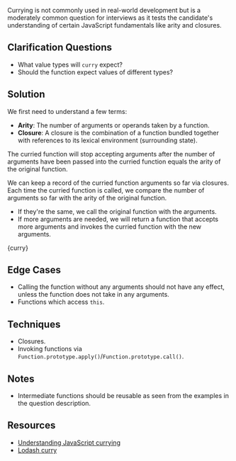 

Currying is not commonly used in real-world development but is a moderately common question for interviews as it tests the candidate's understanding of certain JavaScript fundamentals like arity and closures.

## Clarification Questions

- What value types will `curry` expect?
- Should the function expect values of different types?

## Solution

We first need to understand a few terms:

- **Arity**: The number of arguments or operands taken by a function.
- **Closure**: A closure is the combination of a function bundled together with references to its lexical environment (surrounding state).

The curried function will stop accepting arguments after the number of arguments have been passed into the curried function equals the arity of the original function.

We can keep a record of the curried function arguments so far via closures. Each time the curried function is called, we compare the number of arguments so far with the arity of the original function.

- If they're the same, we call the original function with the arguments.
- If more arguments are needed, we will return a function that accepts more arguments and invokes the curried function with the new arguments.

<MDXCodeBlock>{curry}</MDXCodeBlock>

## Edge Cases

- Calling the function without any arguments should not have any effect, unless the function does not take in any arguments.
- Functions which access `this`.

## Techniques

- Closures.
- Invoking functions via `Function.prototype.apply()`/`Function.prototype.call()`.

## Notes

- Intermediate functions should be reusable as seen from the examples in the question description.

## Resources

- [Understanding JavaScript currying](https://blog.logrocket.com/understanding-javascript-currying)
- [Lodash curry](https://lodash.com/docs/4.17.15#curry)
